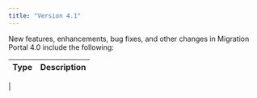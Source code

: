 ```yaml
---
title: "Version 4.1"
---
```



New features, enhancements, bug fixes, and other changes in Migration Portal 4.0 include the following:

| Type | Description |
| ---- |------------ |
|
